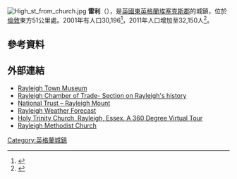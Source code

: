 {{expand|time=2016-10-29T08:56:32+00:00}}
[[File:High_st_from_church.jpg|thumb]]
'''雷利'''（{{lang-en|Rayleigh}}），是[[英國|英國]][[東英格蘭|東英格蘭]][[埃塞克斯郡|埃塞克斯郡]]的城鎮，位於[[倫敦|倫敦]]東方51公里處。2001年有人口30,196<ref>{{cite web |author=Neighbourhood Statistics |url=http://www.neighbourhood.statistics.gov.uk/dissemination/viewFullDataset.do?instanceSelection=03070&productId=779&$ph=60_61&datasetInstanceId=3070&startColumn=1&numberOfColumns=8&containerAreaId=790394 |title=Census 2001 |publisher=Neighbourhood.statistics.gov.uk |date= |accessdate=13 August 2011 |archive-url=https://web.archive.org/web/20160303211613/http://www.neighbourhood.statistics.gov.uk/dissemination/viewFullDataset.do?instanceSelection=03070&productId=779&$ph=60_61&datasetInstanceId=3070&startColumn=1&numberOfColumns=8&containerAreaId=790394 |archive-date=2016-03-03 |dead-url=yes }}</ref>，2011年人口增加至32,150人<ref name=ONS>{{cite web|url=http://www.neighbourhood.statistics.gov.uk/dissemination/LeadKeyFigures.do?a=7&b=11127854&c=Rayleigh&d=16&e=62&g=6425548&i=1001x1003x1032x1004&m=0&r=1&s=1443020385069&enc=1|title=Town population 2015|accessdate=23 September 2015|publisher=Office for National Statistics|work=Neighbourhood Statistics|archive-url=https://web.archive.org/web/20160304122136/http://www.neighbourhood.statistics.gov.uk/dissemination/LeadKeyFigures.do?a=7&b=11127854&c=Rayleigh&d=16&e=62&g=6425548&i=1001x1003x1032x1004&m=0&r=1&s=1443020385069&enc=1|archive-date=2016-03-04|dead-url=yes}}</ref>。

==參考資料==
{{reflist}}

==外部連結==
*[http://www.rayleightownmuseum.co.uk Rayleigh Town Museum] {{Wayback|url=http://www.rayleightownmuseum.co.uk/ |date=20210510173746 }}
*[https://web.archive.org/web/20080509065035/http://www.rayleighbusiness.co.uk/history.asp Rayleigh Chamber of Trade- Section on Rayleigh's history]
*[http://www.nationaltrust.org.uk/rayleigh-mount/ National Trust – Rayleigh Mount] {{Wayback|url=http://www.nationaltrust.org.uk/rayleigh-mount/ |date=20210303054419 }}
*[https://web.archive.org/web/20140714213134/http://www.essexweather.com/rayleigh-weather.shtml Rayleigh Weather Forecast]
*[http://goo.gl/maps/cz6jA Holy Trinity Church, Rayleigh, Essex. A 360 Degree Virtual Tour]
*[http://www.rayleighmethodistchurch.org.uk/ Rayleigh Methodist Church] {{Wayback|url=http://www.rayleighmethodistchurch.org.uk/ |date=20210303234619 }}

{{Essex}}

{{DEFAULTSORT:Rayleigh}}
[[Category:英格蘭城鎮|Category:英格蘭城鎮]]
{{UK-geo-stub}}